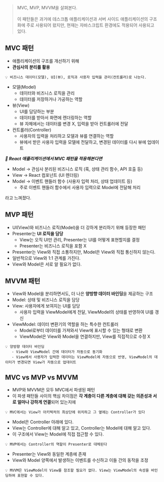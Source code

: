 > MVC, MVP, MVVM을 살펴본다.<br/><br/>이 패턴들은 과거에 데스크톱 애플리케이션과 서버 사이드 애플리케이션의 구조화에 주로 사용되어 왔지만, 현재는 자바스크립트 환경에도 적용되어 사용되고 있다.

## MVC 패턴

- 애플리케이션의 구조를 개선하기 위해
- **관심사의 분리를 활용**

```
💡 비즈니스 데이터(모델), UI(뷰), 로직과 사용자 입력을 관리(컨트롤러)로 나눈다.
```

- 모델(Model)
  - 데이터와 비즈니스 로직을 관리
  - 데이터를 저장하거나 가공하는 역할
- 뷰(View)
  - UI를 담당하는 부분
  - 데이터를 받아서 화면에 렌더링하는 역할
  - 뷰 자체에서는 데이터를 변경 X, 입력을 받아 컨트롤러에 전달
- 컨트롤러(Controller)
  - 사용자의 입력을 처리하고 모델과 뷰를 연결하는 역할
  - 뷰에서 받은 사용자 입력을 모델에 전달하고, 변경된 데이터를 다시 뷰에 업데이트

**_🤔 React 애플리케이션에서 MVC 패턴을 적용해본다면_**

- Model → 관심사 분리된 비즈니스 로직 (훅, 상태 관리 함수, API 호출 등)
- View → React 컴포넌트 (UI 렌더링)
- Model → 이벤트 핸들러 함수 (사용자 입력 처리, 상태 업데이트 등)
  - 주로 이벤트 핸들러 함수에서 사용자 입력으로 Model에 전달해 처리

라고 느껴졌다.

## MVP 패턴

- UI(View)와 비즈니스 로직(Model)을 더 강하게 분리하기 위해 등장한 패턴
- Presenter는 **UI 로직을 담당**
  - View는 오직 UI만 관리, Presenter는 UI를 어떻게 표현할지를 결정
  - Presenter는 비즈니스 로직을 포함 X
- Presenter는 View와 직접 소통하지만, Model은 View와 직접 통신하지 않는다.
- 일반적으로 View와 1:1 관계를 가진다.
- View와 Model은 서로 알 필요가 없다.

## MVVM 패턴

- View와 Model을 분리하면서도, 더 나은 **양방향 데이터 바인딩**을 제공하는 구조
- Model: 상태 및 비즈니스 로직을 담당
- View: 사용자에게 보여지는 UI를 담당
  - 사용자 입력을 ViewModel에게 전달, ViewModel의 상태를 반영하여 UI를 갱신
- ViewModel: 데이터 변환기의 역할을 하는 특수한 컨트롤러
  - Model로부터 데이터를 가져와서 View에 표시할 수 있는 형태로 변환
  - ViewModel은 View와 Model을 연결하지만, View를 직접적으로 수정 X

```
💡 양방향 데이터 바인딩
   - View와 ViewModel 간에 데이터가 자동으로 동기화
   - View에서 사용자가 입력한 데이터는 ViewModel에 자동으로 반영, ViewModel의 데이터가 변경되면 View가 자동으로 업데이트
```

## MVC vs MVP vs MVVM

- MVP와 MVVM은 모두 MVC에서 파생된 패턴
- 이 파생 패턴들 사이의 핵심 차이점은 **각 계층이 다른 계층에 대해 갖는 의존성과 서로 얼마나 강하게 연결**되어 있는지에

```
💡 MVC에서는 View가 아키텍처의 최상단에 위치하고 그 옆에는 Controller가 있다
```

- Model은 Controller 아래에 있다.
- View는 Controller에 대해 알고 있고, Controller는 Model에 대해 알고 있다.
- 이 구조에서 View는 Model에 직접 접근할 수 있다.

```
💡 MVP에서는 Controller의 역할이 Presenter로 대체된다
```

- Presenter는 View와 동일한 계층에 존재
- View와 Model 양쪽에서 발생하는 이벤트를 수신하고 이들 간의 동작을 조정

```
💡 MVVM은 ViewModel이 View를 참조할 필요가 없다. View는 ViewModel의 속성을 바인딩하여 표현할 수 있다.
```
